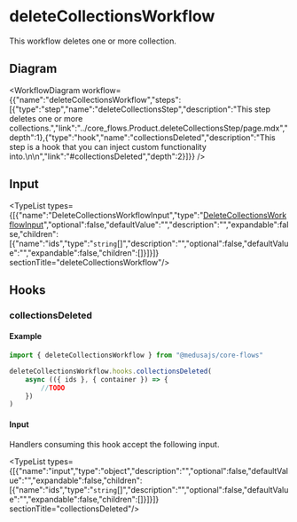
# deleteCollectionsWorkflow

This workflow deletes one or more collection.

## Diagram

<WorkflowDiagram workflow={{"name":"deleteCollectionsWorkflow","steps":[{"type":"step","name":"deleteCollectionsStep","description":"This step deletes one or more collections.","link":"../core_flows.Product.deleteCollectionsStep/page.mdx","depth":1},{"type":"hook","name":"collectionsDeleted","description":"This step is a hook that you can inject custom functionality into.\n\n","link":"#collectionsDeleted","depth":2}]}} />

## Input

<TypeList types={[{"name":"DeleteCollectionsWorkflowInput","type":"[DeleteCollectionsWorkflowInput](../../../types/core_flows.DeleteCollectionsWorkflowInput/page.mdx)","optional":false,"defaultValue":"","description":"","expandable":false,"children":[{"name":"ids","type":"`string`[]","description":"","optional":false,"defaultValue":"","expandable":false,"children":[]}]}]}  sectionTitle="deleteCollectionsWorkflow"/>

## Hooks

### collectionsDeleted

#### Example

```ts
import { deleteCollectionsWorkflow } from "@medusajs/core-flows"

deleteCollectionsWorkflow.hooks.collectionsDeleted(
	async (({ ids }, { container }) => {
		//TODO
	})
)
```

#### Input

Handlers consuming this hook accept the following input.

<TypeList types={[{"name":"input","type":"object","description":"","optional":false,"defaultValue":"","expandable":false,"children":[{"name":"ids","type":"`string`[]","description":"","optional":false,"defaultValue":"","expandable":false,"children":[]}]}]}  sectionTitle="collectionsDeleted"/>
